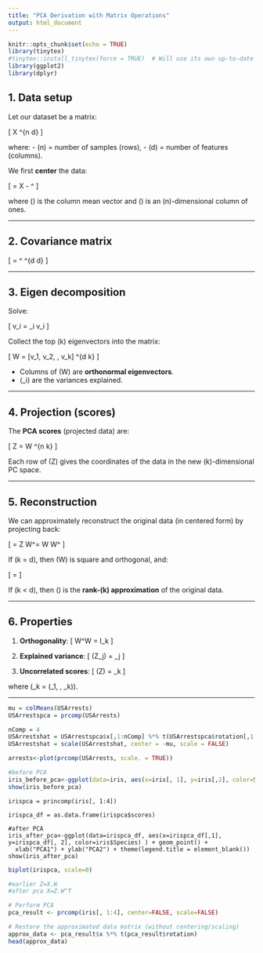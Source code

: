 ```yaml
---
title: "PCA Derivation with Matrix Operations"
output: html_document
---
```


```r
knitr::opts_chunk$set(echo = TRUE)
library(tinytex)
#tinytex::install_tinytex(force = TRUE)  # Will use its own up-to-date packages
library(ggplot2)
library(dplyr)
```

## 1. Data setup

Let our dataset be a matrix:

\[
X \in \mathbb{R}^{n \times d}
\]

where:
- \(n\) = number of samples (rows),
- \(d\) = number of features (columns).

We first **center** the data:

\[
\tilde{X} = X - \mathbf{1}\mu^\top
\]

where \(\mu\) is the column mean vector and \(\mathbf{1}\) is an \(n\)-dimensional column of ones.

---

## 2. Covariance matrix

\[
\Sigma = \frac{1}{n} \tilde{X}^\top \tilde{X} \quad \in \mathbb{R}^{d \times d}
\]

---

## 3. Eigen decomposition

Solve:

\[
\Sigma v_i = \lambda_i v_i
\]

Collect the top \(k\) eigenvectors into the matrix:

\[
W = [v_1, v_2, \dots, v_k] \quad \in \mathbb{R}^{d \times k}
\]

- Columns of \(W\) are **orthonormal eigenvectors**.
- \(\lambda_i\) are the variances explained.

---

## 4. Projection (scores)

The **PCA scores** (projected data) are:

\[
Z = \tilde{X} W \quad \in \mathbb{R}^{n \times k}
\]

Each row of \(Z\) gives the coordinates of the data in the new \(k\)-dimensional PC space.

---

## 5. Reconstruction

We can approximately reconstruct the original data (in centered form) by projecting back:

\[
\hat{X} = Z W^\top = \tilde{X} W W^\top
\]

If \(k = d\), then \(W\) is square and orthogonal, and:

\[
\hat{X} = \tilde{X}
\]

If \(k < d\), then \(\hat{X}\) is the **rank-\(k\) approximation** of the original data.

---

## 6. Properties

1. **Orthogonality**:
   \[
   W^\top W = I_k
   \]

2. **Explained variance**:
   \[
   \text{Var}(Z_j) = \lambda_j
   \]

3. **Uncorrelated scores**:
   \[
   \text{Cov}(Z) = \Lambda_k
   \]

where \(\Lambda_k = \text{diag}(\lambda_1, \dots, \lambda_k)\).

---

```r

mu = colMeans(USArrests)
USArrestspca = prcomp(USArrests)

nComp = 4
USArrestshat = USArrestspca$x[,1:nComp] %*% t(USArrestspca$rotation[,1:nComp])
USArrestshat = scale(USArrestshat, center = -mu, scale = FALSE)

arrests<-plot(prcomp(USArrests, scale. = TRUE))

```

```r
#before PCA
iris_before_pca<-ggplot(data=iris, aes(x=iris[, 1], y=iris[,2], color=Species)) + geom_point() + theme(legend.title = element_blank())
show(iris_before_pca)

```


```iris
irispca = princomp(iris[, 1:4])

irispca_df = as.data.frame(irispca$scores)

#after PCA
iris_after_pca<-ggplot(data=irispca_df, aes(x=irispca_df[,1], y=irispca_df[, 2], color=iris$Species) ) + geom_point() +
  xlab("PCA1") + ylab("PCA2") + theme(legend.title = element_blank())
show(iris_after_pca)
```

```r

biplot(irispca, scale=0)
```

```r

#earlier Z=X.W
#after pca X=Z.W^T

# Perform PCA
pca_result <- prcomp(iris[, 1:4], center=FALSE, scale=FALSE)

# Restore the approximated data matrix (without centering/scaling)
approx_data <- pca_result$x %*% t(pca_result$rotation)
head(approx_data)
```